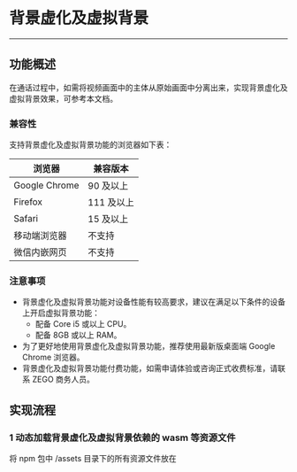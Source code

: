 # 背景虚化及虚拟背景
- - -
## 功能概述
在通话过程中，如需将视频画面中的主体从原始画面中分离出来，实现背景虚化及虚拟背景效果，可参考本文档。

### 兼容性

支持背景虚化及虚拟背景功能的浏览器如下表：

| 浏览器 | 兼容版本 |
|  ----  | ----  |
|Google Chrome	| 90 及以上|
|Firefox | 111 及以上|
|Safari | 15 及以上 |
|移动端浏览器| 不支持 |
|微信内嵌网页| 不支持 |

### 注意事项

- 背景虚化及虚拟背景功能对设备性能有较高要求，建议在满足以下条件的设备上开启虚拟背景功能：
    - 配备 Core i5 或以上 CPU。
    - 配备 8GB 或以上 RAM。
- 为了更好地使用背景虚化及虚拟背景功能，推荐使用最新版桌面端 Google Chrome 浏览器。
- 背景虚化及虚拟背景功能付费功能，如需申请体验或咨询正式收费标准，请联系 ZEGO 商务人员。

## 实现流程

### 1 动态加载背景虚化及虚拟背景依赖的 wasm 等资源文件
将 npm 包中 /assets 目录下的所有资源文件放在